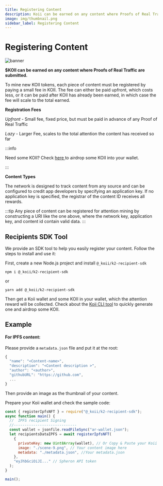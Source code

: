 ```yaml
---
title: Registering Content
description: Koii can be earned on any content where Proofs of Real Traffic are submitted.
image: img/thumbnail.png
sidebar_label: Registering Content
---
```



# Registering Content

![banner](./img/Registering%20Content.svg)

**$KOII can be earned on any content where Proofs of Real Traffic are submitted.**

To mine new KOII tokens, each piece of content must be registered by paying a small fee in KOII. The fee can either be paid upfront, which costs less, or it can be paid after KOII has already been earned, in which case the fee will scale to the total earned.

**Registration Fees**

_Upfront -_ Small fee, fixed price, but must be paid in advance of any Proof of Real Traffic

_Lazy_ - Larger Fee, scales to the total attention the content has received so far

:::info

Need some KOII? Check <a href="https://faucet.koii.network/" target="_blank">here </a> to airdrop some KOII into your wallet.

:::

**Content Types**

The network is designed to track content from any source and can be configured to credit app developers by specifying an application key. If no application key is specified, the registrar of the content ID receives all rewards. &#x20;

:::tip
Any piece of content can be registered for attention mining by constructing a URI like the one above, where the network key, application key, and content id contain valid data.
:::

## Recipients SDK Tool

We provide an SDK tool to help you easily register your content. Follow the steps to install and use it:

First, create a new Node.js project and install `@_koii/k2-recipient-sdk`

`npm i @_koii/k2-recipient-sdk`

or

`yarn add @_koii/k2-recipient-sdk`

Then get a Koii wallet and some KOII in your wallet, which the attention reward will be collected. Check about the [Koii CLI tool](/) to quickly generate one and airdrop some KOII.

## Example

#### For IPFS content:

Please provide a `metadata.json` file and put it at the root:

```jsx title="metadata.json"
{
  "name": "<Content-name>",
  "description": "<Content description >",
  "author": "<author>",
  "githubURL": "https://github.com",
  ...
}
```

Then provide an image as the thumbnail of your content.

Prepare your Koii wallet and check the sample code:

```jsx title="registerIPFS.js"
const { registerIpfsNFT } = require("@_koii/k2-recipient-sdk");
async function main() {
  //  IPFS recipient Signing
  //-----------------------------
  const wallet = jsonfile.readFileSync("ar-wallet.json");
  let recipientsDataIPFS = await registerIpfsNFT(
    {
      privateKey: new Uint8Array(wallet), // Or Copy & Paste your Koii wallet json file content here
      image: "./scene-9.png", // Your content image here
      metadata: "./metadata.json", //Your metadata.json
    },
    "eyJhbGciOiJI..." // Spheron API token
  );
}

main();
```
